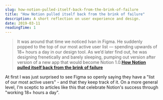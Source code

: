 ```yaml
---
slug: how-notion-pulled-itself-back-from-the-brink-of-failure
title: "How Notion pulled itself back from the brink of failure"
description: A short reflection on user experience and design.
date: 2019-03-11
readingTime: 1
---
```


>It was around that time we noticed Ivan in Figma. He suddenly popped to the top of our most active user list — spending upwards of 18+ hours a day in our design tool. As we’d later find out, he was designing frenetically and barely sleeping, pumping out version after version of a new app that would become Notion 1.0.**<a href="https://www.figma.com/blog/design-on-a-deadline-how-notion-pulled-itself-back-from-the-brink-of-failure/">How Notion pulled itself back from the brink of failure</a>**

At first I was just surprised to see Figma so openly saying they have a "list of our most active users" - and that they keep track of it. On a more general level, I'm sceptic to articles like this that celebrate Notion's success through "working 18+ hours a day".